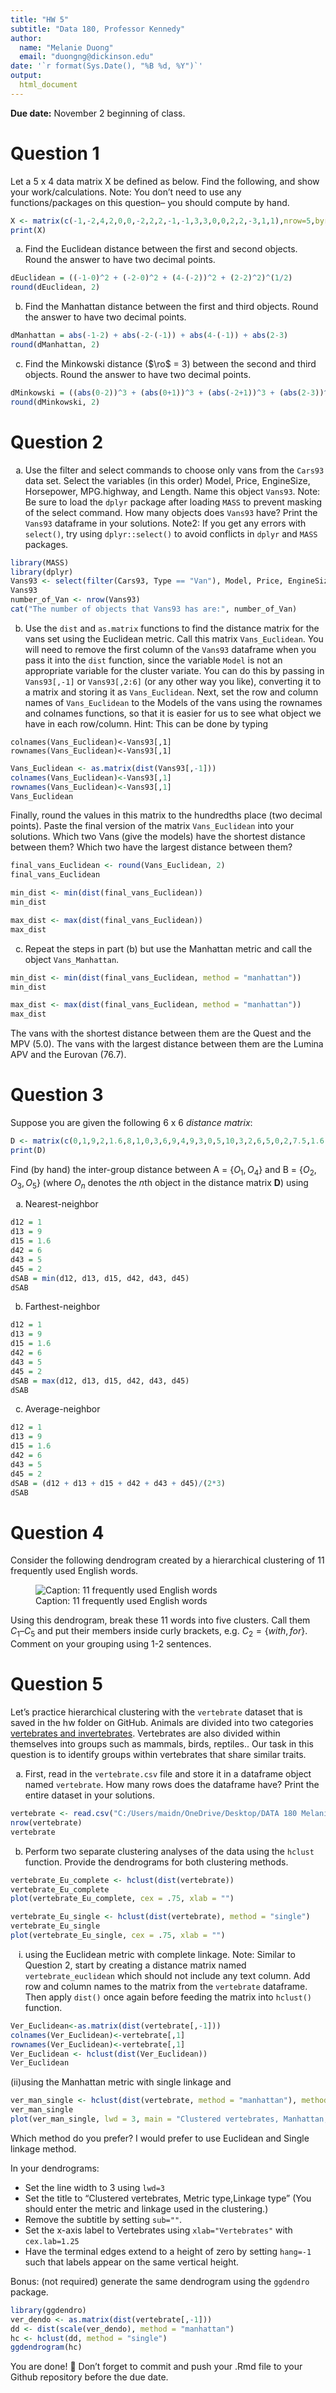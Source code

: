 ```yaml
---
title: "HW 5"
subtitle: "Data 180, Professor Kennedy"
author: 
  name: "Melanie Duong"
  email: "duongng@dickinson.edu"
date: '`r format(Sys.Date(), "%B %d, %Y")`'
output: 
  html_document
---
```


**Due date:** November 2 beginning of class.

# Question 1
Let a 5 x 4 data matrix X be defined as below. Find the following, and show your work/calculations. Note: You don't need to use any functions/packages on this question-- you should compute by hand.

```r
X <- matrix(c(-1,-2,4,2,0,0,-2,2,2,-1,-1,3,3,0,0,2,2,-3,1,1),nrow=5,byrow = T)
print(X)
```

a) Find the Euclidean distance between the first and second objects. Round the answer to have two decimal points. 
```r
dEuclidean = ((-1-0)^2 + (-2-0)^2 + (4-(-2))^2 + (2-2)^2)^(1/2)
round(dEuclidean, 2)
```
b) Find the Manhattan distance between the first and third objects. Round the answer to have two decimal points.
```r
dManhattan = abs(-1-2) + abs(-2-(-1)) + abs(4-(-1)) + abs(2-3)
round(dManhattan, 2)
```
c) Find the Minkowski distance ($\ro$ = 3) between the second and third objects. Round the answer to have two decimal points.  
```r
dMinkowski = ((abs(0-2))^3 + (abs(0+1))^3 + (abs(-2+1))^3 + (abs(2-3))^3)^(1/3)
round(dMinkowski, 2)
```

# Question 2
a) Use the filter and select commands to choose only vans from the `Cars93` data set. Select the variables (in this order) Model, Price, EngineSize, Horsepower, MPG.highway, and Length. Name this object `Vans93`. Note: Be sure to load the `dplyr` package after loading `MASS` to prevent masking of the select command. How many objects does `Vans93` have? Print the `Vans93` dataframe in your solutions. Note2: If you get any errors with `select()`, try using `dplyr::select()` to avoid conflicts in `dplyr` and `MASS` packages.
```r
library(MASS)
library(dplyr)
Vans93 <- select(filter(Cars93, Type == "Van"), Model, Price, EngineSize, Horsepower, MPG.highway, Length)
Vans93
number_of_Van <- nrow(Vans93)
cat("The number of objects that Vans93 has are:", number_of_Van)
```

b) Use the `dist` and `as.matrix` functions to find the distance matrix for the vans set using the Euclidean metric. Call this matrix `Vans_Euclidean`. You will need to remove the first column of the `Vans93` dataframe when you pass it into the `dist` function, since the variable `Model` is not an appropriate variable for the cluster variate. You can do this by passing in `Vans93[,-1]` or `Vans93[,2:6]` (or any other way you like), converting it to a matrix and storing it as `Vans_Euclidean`. Next, set the row and column names of `Vans_Euclidean` to the Models of the vans using the rownames and colnames functions, so that it is easier for us to see what object we have in each row/column. Hint: This can be done by typing

```
colnames(Vans_Euclidean)<-Vans93[,1]
rownames(Vans_Euclidean)<-Vans93[,1]
```
```r
Vans_Euclidean <- as.matrix(dist(Vans93[,-1]))
colnames(Vans_Euclidean)<-Vans93[,1]
rownames(Vans_Euclidean)<-Vans93[,1]
Vans_Euclidean

```

Finally, round the values in this matrix to the hundredths place (two decimal points). Paste the final version of the matrix `Vans_Euclidean` into your solutions. Which two Vans (give the models) have the shortest distance between them? Which two have the largest distance between them?
```r
final_vans_Euclidean <- round(Vans_Euclidean, 2)
final_vans_Euclidean

min_dist <- min(dist(final_vans_Euclidean))
min_dist

max_dist <- max(dist(final_vans_Euclidean))
max_dist

```



c) Repeat the steps in part (b) but use the Manhattan metric and call the object `Vans_Manhattan`.
```r
min_dist <- min(dist(final_vans_Euclidean, method = "manhattan"))
min_dist

max_dist <- max(dist(final_vans_Euclidean, method = "manhattan"))
max_dist
```

The vans with the shortest distance between them are the Quest and the MPV (5.0). The vans with the largest distance between them are the Lumina APV and the Eurovan (76.7).

# Question 3
Suppose you are given the following 6 x 6 *distance matrix*:
```r
D <- matrix(c(0,1,9,2,1.6,8,1,0,3,6,9,4,9,3,0,5,10,3,2,6,5,0,2,7.5,1.6,9,10,2,0,5.5,8,4,3,7.5,5.5,0),nrow=6,byrow = T)
print(D)
```

Find (by hand) the inter-group distance between A = $\{O_1, O_4\}$ and B = $\{O_2, O_3, O_5\}$ (where $O_n$ denotes the $n$th object in the distance matrix **D**) using

a) Nearest-neighbor

```r
d12 = 1
d13 = 9
d15 = 1.6
d42 = 6
d43 = 5
d45 = 2
dSAB = min(d12, d13, d15, d42, d43, d45)
dSAB
```


b) Farthest-neighbor
```r
d12 = 1
d13 = 9
d15 = 1.6
d42 = 6
d43 = 5
d45 = 2
dSAB = max(d12, d13, d15, d42, d43, d45)
dSAB
```

c) Average-neighbor
```r
d12 = 1
d13 = 9
d15 = 1.6
d42 = 6
d43 = 5
d45 = 2
dSAB = (d12 + d13 + d15 + d42 + d43 + d45)/(2*3)
dSAB
```

# Question 4
Consider the following dendrogram created by a hierarchical clustering of 11 frequently used English words.

![Caption: 11 frequently used English words](hw5-image.png)

Using this dendrogram, break these 11 words into five clusters. Call them $C_1 – C_5$ and put their members inside curly brackets, e.g. $C_2 = \{with, for\}$. Comment on your grouping using 1-2 sentences.



# Question 5
Let's practice hierarchical clustering with the `vertebrate` dataset that is saved in the hw folder on GitHub. Animals are divided into two categories [vertebrates and invertebrates](https://www.oum.ox.ac.uk/thezone/animals/animalid/divide.htm#:~:text=Invertebrates%20-%20animals%20without%20a%20backbone,a%20vertebrate%20or%20an%20invertebrate.). Vertebrates are also divided within themselves into groups such as mammals, birds, reptiles.. Our task in this question is to identify groups within vertebrates that share similar traits.

a) First, read in the `vertebrate.csv` file and store it in a dataframe object named `vertebrate`. How many rows does the dataframe have? Print the entire dataset in your solutions.
```r
vertebrate <- read.csv("C:/Users/maidn/OneDrive/Desktop/DATA 180 Melanie Duong/DATA-180-Melanie-Duong/DATA-180-Melanie-Duong/hw5/vertebrate.csv")
nrow(vertebrate)
vertebrate
```

b) Perform two separate clustering analyses of the data using the `hclust` function. Provide the dendrograms for both clustering methods.
```r
vertebrate_Eu_complete <- hclust(dist(vertebrate))
vertebrate_Eu_complete
plot(vertebrate_Eu_complete, cex = .75, xlab = "")

vertebrate_Eu_single <- hclust(dist(vertebrate), method = "single")
vertebrate_Eu_single
plot(vertebrate_Eu_single, cex = .75, xlab = "")
```

(i)	using the Euclidean metric with complete linkage. Note: Similar to Question 2, start by creating a distance matrix named `vertebrate_euclidean` which should not include any text column. Add row and column names to the matrix from the `vertebrate` dataframe. Then apply `dist()` once again before feeding the matrix into `hclust()` function.
```r
Ver_Euclidean<-as.matrix(dist(vertebrate[,-1]))
colnames(Ver_Euclidean)<-vertebrate[,1]
rownames(Ver_Euclidean)<-vertebrate[,1]
Ver_Euclidean <- hclust(dist(Ver_Euclidean))
Ver_Euclidean
```

(ii)using the Manhattan metric with single linkage and
```r
ver_man_single <- hclust(dist(vertebrate, method = "manhattan"), method = "single")
ver_man_single
plot(ver_man_single, lwd = 3, main = "Clustered vertebrates, Manhattan, Single linkage", sub = "", xlab = "Vertebrates", cex.lab = 1.25, hang = -1)
```

Which method do you prefer?
I would prefer to use Euclidean and Single linkage method. 

In your dendrograms:

*	Set the line width to 3 using `lwd=3`
*	Set the title to "Clustered vertebrates, Metric type,\n Linkage type" (You should enter the metric and linkage used in the clustering.)
*	Remove the subtitle by setting `sub=""`.
*	Set the x-axis label to Vertebrates using `xlab="Vertebrates"` with `cex.lab=1.25`
*	Have the terminal edges extend to a height of zero by setting `hang=-1` such that labels appear on the same vertical height.



Bonus: (not required) generate the same dendrogram using the `ggdendro` package.

```r
library(ggdendro)
ver_dendo <- as.matrix(dist(vertebrate[,-1]))
dd <- dist(scale(ver_dendo), method = "manhattan")
hc <- hclust(dd, method = "single")
ggdendrogram(hc)
```


You are done! 🏁 Don't forget to commit and push your .Rmd file to your Github repository before the due date.


